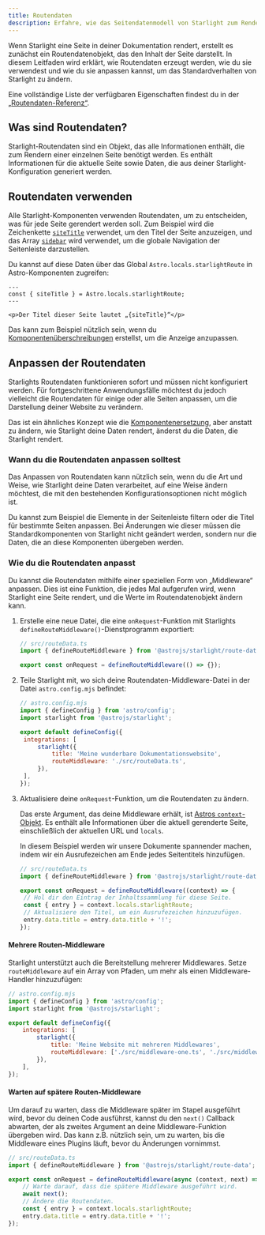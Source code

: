 ```yaml
---
title: Routendaten
description: Erfahre, wie das Seitendatenmodell von Starlight zum Rendern deiner Seiten verwendet wird und wie du es anpassen kannst.
---
```



Wenn Starlight eine Seite in deiner Dokumentation rendert, erstellt es zunächst ein Routendatenobjekt, das den Inhalt der Seite darstellt.
In diesem Leitfaden wird erklärt, wie Routendaten erzeugt werden, wie du sie verwendest und wie du sie anpassen kannst, um das Standardverhalten von Starlight zu ändern.

Eine vollständige Liste der verfügbaren Eigenschaften findest du in der [„Routendaten-Referenz“](/de/reference/route-data/).

## Was sind Routendaten?

Starlight-Routendaten sind ein Objekt, das alle Informationen enthält, die zum Rendern einer einzelnen Seite benötigt werden.
Es enthält Informationen für die aktuelle Seite sowie Daten, die aus deiner Starlight-Konfiguration generiert werden.

## Routendaten verwenden

Alle Starlight-Komponenten verwenden Routendaten, um zu entscheiden, was für jede Seite gerendert werden soll.
Zum Beispiel wird die Zeichenkette [`siteTitle`](/de/reference/route-data/#sitetitle) verwendet, um den Titel der Seite anzuzeigen, und das Array [`sidebar`](/de/reference/route-data/#sidebar) wird verwendet, um die globale Navigation der Seitenleiste darzustellen.

Du kannst auf diese Daten über das Global `Astro.locals.starlightRoute` in Astro-Komponenten zugreifen:

```astro title="example.astro" {2}
---
const { siteTitle } = Astro.locals.starlightRoute;
---

<p>Der Titel dieser Seite lautet „{siteTitle}“</p>
```

Das kann zum Beispiel nützlich sein, wenn du [Komponentenüberschreibungen](/de/guides/overriding-components/) erstellst, um die Anzeige anzupassen.

## Anpassen der Routendaten

Starlights Routendaten funktionieren sofort und müssen nicht konfiguriert werden.
Für fortgeschrittene Anwendungsfälle möchtest du jedoch vielleicht die Routendaten für einige oder alle Seiten anpassen, um die Darstellung deiner Website zu verändern.

Das ist ein ähnliches Konzept wie die [Komponentenersetzung](/de/guides/overriding-components/), aber anstatt zu ändern, wie Starlight deine Daten rendert, änderst du die Daten, die Starlight rendert.

### Wann du die Routendaten anpassen solltest

Das Anpassen von Routendaten kann nützlich sein, wenn du die Art und Weise, wie Starlight deine Daten verarbeitet, auf eine Weise ändern möchtest, die mit den bestehenden Konfigurationsoptionen nicht möglich ist.

Du kannst zum Beispiel die Elemente in der Seitenleiste filtern oder die Titel für bestimmte Seiten anpassen.
Bei Änderungen wie dieser müssen die Standardkomponenten von Starlight nicht geändert werden, sondern nur die Daten, die an diese Komponenten übergeben werden.

### Wie du die Routendaten anpasst

Du kannst die Routendaten mithilfe einer speziellen Form von „Middleware“ anpassen.
Dies ist eine Funktion, die jedes Mal aufgerufen wird, wenn Starlight eine Seite rendert, und die Werte im Routendatenobjekt ändern kann.

<Steps>

1. Erstelle eine neue Datei, die eine `onRequest`-Funktion mit Starlights `defineRouteMiddleware()`-Dienstprogramm exportiert:

   ```ts
   // src/routeData.ts
   import { defineRouteMiddleware } from '@astrojs/starlight/route-data';

   export const onRequest = defineRouteMiddleware(() => {});
   ```

2. Teile Starlight mit, wo sich deine Routendaten-Middleware-Datei in der Datei `astro.config.mjs` befindet:

   ```js ins={9}
   // astro.config.mjs
   import { defineConfig } from 'astro/config';
   import starlight from '@astrojs/starlight';

   export default defineConfig({
   	integrations: [
   		starlight({
   			title: 'Meine wunderbare Dokumentationswebsite',
   			routeMiddleware: './src/routeData.ts',
   		}),
   	],
   });
   ```

3. Aktualisiere deine `onRequest`-Funktion, um die Routendaten zu ändern.

   Das erste Argument, das deine Middleware erhält, ist [Astros `context`-Objekt](https://docs.astro.build/de/reference/api-reference/).
   Es enthält alle Informationen über die aktuell gerenderte Seite, einschließlich der aktuellen URL und `locals`.

   In diesem Beispiel werden wir unsere Dokumente spannender machen, indem wir ein Ausrufezeichen am Ende jedes Seitentitels hinzufügen.

   ```ts
   // src/routeData.ts
   import { defineRouteMiddleware } from '@astrojs/starlight/route-data';

   export const onRequest = defineRouteMiddleware((context) => {
   	// Hol dir den Eintrag der Inhaltssammlung für diese Seite.
   	const { entry } = context.locals.starlightRoute;
   	// Aktualisiere den Titel, um ein Ausrufezeichen hinzuzufügen.
   	entry.data.title = entry.data.title + '!';
   });
   ```

</Steps>

#### Mehrere Routen-Middleware

Starlight unterstützt auch die Bereitstellung mehrerer Middlewares.
Setze `routeMiddleware` auf ein Array von Pfaden, um mehr als einen Middleware-Handler hinzuzufügen:

```js {9}
// astro.config.mjs
import { defineConfig } from 'astro/config';
import starlight from '@astrojs/starlight';

export default defineConfig({
	integrations: [
		starlight({
			title: 'Meine Website mit mehreren Middlewares',
			routeMiddleware: ['./src/middleware-one.ts', './src/middleware-two.ts'],
		}),
	],
});
```

#### Warten auf spätere Routen-Middleware

Um darauf zu warten, dass die Middleware später im Stapel ausgeführt wird, bevor du deinen Code ausführst, kannst du den `next()` Callback abwarten, der als zweites Argument an deine Middleware-Funktion übergeben wird.
Das kann z.B. nützlich sein, um zu warten, bis die Middleware eines Plugins läuft, bevor du Änderungen vornimmst.

```ts "next" "await next();"
// src/routeData.ts
import { defineRouteMiddleware } from '@astrojs/starlight/route-data';

export const onRequest = defineRouteMiddleware(async (context, next) => {
	// Warte darauf, dass die spätere Middleware ausgeführt wird.
	await next();
	// Ändere die Routendaten.
	const { entry } = context.locals.starlightRoute;
	entry.data.title = entry.data.title + '!';
});
```
